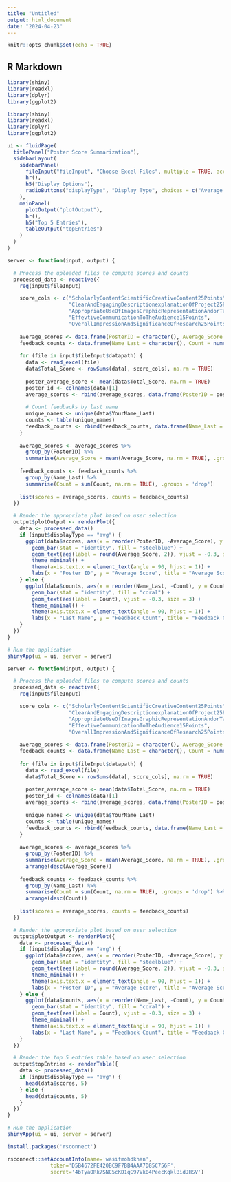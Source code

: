 ```yaml
---
title: "Untitled"
output: html_document
date: "2024-04-23"
---
```


```r
knitr::opts_chunk$set(echo = TRUE)
```

## R Markdown
```r
library(shiny)
library(readxl)
library(dplyr)
library(ggplot2)
```

```r
library(shiny)
library(readxl)
library(dplyr)
library(ggplot2)
```

```r
ui <- fluidPage(
  titlePanel("Poster Score Summarization"),
  sidebarLayout(
    sidebarPanel(
      fileInput("fileInput", "Choose Excel Files", multiple = TRUE, accept = ".xlsx"),
      hr(),
      h5("Display Options"),
      radioButtons("displayType", "Display Type", choices = c("Average Scores" = "avg", "Feedback Counts" = "count"))
    ),
    mainPanel(
      plotOutput("plotOutput"),
      hr(),
      h5("Top 5 Entries"),
      tableOutput("topEntries")
    )
  )
)
```

```r
server <- function(input, output) {

  # Process the uploaded files to compute scores and counts
  processed_data <- reactive({
    req(input$fileInput)

    score_cols <- c("ScholarlyContentScientificCreativeContent25Points",
                    "ClearAndEngagingDescriptionexplanationOfProject25Points",
                    "AppropriateUseOfImagesGraphicRepresentationAndorTables10Points",
                    "EffevtiveCommunicationToTheAudience15Points",
                    "OverallImpressionAndSignificanceOfResearch25Points")
    
    average_scores <- data.frame(PosterID = character(), Average_Score = numeric())
    feedback_counts <- data.frame(Name_Last = character(), Count = numeric())
    
    for (file in input$fileInput$datapath) {
      data <- read_excel(file)
      data$Total_Score <- rowSums(data[, score_cols], na.rm = TRUE)
      
      poster_average_score <- mean(data$Total_Score, na.rm = TRUE)
      poster_id <- colnames(data)[1]
      average_scores <- rbind(average_scores, data.frame(PosterID = poster_id, Average_Score = poster_average_score))
      
      # Count feedbacks by last name
      unique_names <- unique(data$YourName_Last)
      counts <- table(unique_names)
      feedback_counts <- rbind(feedback_counts, data.frame(Name_Last = names(counts), Count = as.integer(counts)))
    }
    
    average_scores <- average_scores %>%
      group_by(PosterID) %>%
      summarise(Average_Score = mean(Average_Score, na.rm = TRUE), .groups = 'drop')
    
    feedback_counts <- feedback_counts %>%
      group_by(Name_Last) %>%
      summarise(Count = sum(Count, na.rm = TRUE), .groups = 'drop')
    
    list(scores = average_scores, counts = feedback_counts)
  })

  # Render the appropriate plot based on user selection
  output$plotOutput <- renderPlot({
    data <- processed_data()
    if (input$displayType == "avg") {
      ggplot(data$scores, aes(x = reorder(PosterID, -Average_Score), y = Average_Score)) +
        geom_bar(stat = "identity", fill = "steelblue") +
        geom_text(aes(label = round(Average_Score, 2)), vjust = -0.3, size = 3) +
        theme_minimal() +
        theme(axis.text.x = element_text(angle = 90, hjust = 1)) +
        labs(x = "Poster ID", y = "Average Score", title = "Average Scores for Each Poster")
    } else {
      ggplot(data$counts, aes(x = reorder(Name_Last, -Count), y = Count)) +
        geom_bar(stat = "identity", fill = "coral") +
        geom_text(aes(label = Count), vjust = -0.3, size = 3) +
        theme_minimal() +
        theme(axis.text.x = element_text(angle = 90, hjust = 1)) +
        labs(x = "Last Name", y = "Feedback Count", title = "Feedback Counts Per Person")
    }
  })
}

# Run the application
shinyApp(ui = ui, server = server)

```

```r
server <- function(input, output) {

  # Process the uploaded files to compute scores and counts
  processed_data <- reactive({
    req(input$fileInput)

    score_cols <- c("ScholarlyContentScientificCreativeContent25Points",
                    "ClearAndEngagingDescriptionexplanationOfProject25Points",
                    "AppropriateUseOfImagesGraphicRepresentationAndorTables10Points",
                    "EffevtiveCommunicationToTheAudience15Points",
                    "OverallImpressionAndSignificanceOfResearch25Points")
    
    average_scores <- data.frame(PosterID = character(), Average_Score = numeric())
    feedback_counts <- data.frame(Name_Last = character(), Count = numeric())
    
    for (file in input$fileInput$datapath) {
      data <- read_excel(file)
      data$Total_Score <- rowSums(data[, score_cols], na.rm = TRUE)
      
      poster_average_score <- mean(data$Total_Score, na.rm = TRUE)
      poster_id <- colnames(data)[1]
      average_scores <- rbind(average_scores, data.frame(PosterID = poster_id, Average_Score = poster_average_score))
      
      unique_names <- unique(data$YourName_Last)
      counts <- table(unique_names)
      feedback_counts <- rbind(feedback_counts, data.frame(Name_Last = names(counts), Count = as.integer(counts)))
    }
    
    average_scores <- average_scores %>%
      group_by(PosterID) %>%
      summarise(Average_Score = mean(Average_Score, na.rm = TRUE), .groups = 'drop') %>%
      arrange(desc(Average_Score))
    
    feedback_counts <- feedback_counts %>%
      group_by(Name_Last) %>%
      summarise(Count = sum(Count, na.rm = TRUE), .groups = 'drop') %>%
      arrange(desc(Count))
    
    list(scores = average_scores, counts = feedback_counts)
  })

  # Render the appropriate plot based on user selection
  output$plotOutput <- renderPlot({
    data <- processed_data()
    if (input$displayType == "avg") {
      ggplot(data$scores, aes(x = reorder(PosterID, -Average_Score), y = Average_Score)) +
        geom_bar(stat = "identity", fill = "steelblue") +
        geom_text(aes(label = round(Average_Score, 2)), vjust = -0.3, size = 3) +
        theme_minimal() +
        theme(axis.text.x = element_text(angle = 90, hjust = 1)) +
        labs(x = "Poster ID", y = "Average Score", title = "Average Scores for Each Poster")
    } else {
      ggplot(data$counts, aes(x = reorder(Name_Last, -Count), y = Count)) +
        geom_bar(stat = "identity", fill = "coral") +
        geom_text(aes(label = Count), vjust = -0.3, size = 3) +
        theme_minimal() +
        theme(axis.text.x = element_text(angle = 90, hjust = 1)) +
        labs(x = "Last Name", y = "Feedback Count", title = "Feedback Counts Per Person")
    }
  })

  # Render the top 5 entries table based on user selection
  output$topEntries <- renderTable({
    data <- processed_data()
    if (input$displayType == "avg") {
      head(data$scores, 5)
    } else {
      head(data$counts, 5)
    }
  })
}

# Run the application
shinyApp(ui = ui, server = server)

```


```r
install.packages('rsconnect')
```

```r
rsconnect::setAccountInfo(name='wasifmohdkhan',
			  token='D5B4672FE420BC9F7BB4AAA7D85C756F',
			  secret='4bTyaORk7SNC5cKD1qG97Vk04PeecKqklBidJHSV')
```

